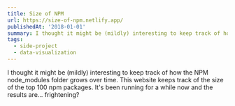 ```yaml
---
title: Size of NPM
url: https://size-of-npm.netlify.app/
publishedAt: '2018-01-01'
summary: I thought it might be (mildly) interesting to keep track of how the NPM node_modules folder grows over time. This website keeps track of the size of the top 100 npm packages. It's been running for a while now and the results are... frightening?
tags: 
  - side-project
  - data-visualization
---
```


I thought it might be (mildly) interesting to keep track of how the NPM node_modules folder grows over time. This website keeps track of the size of the top 100 npm packages. It's been running for a while now and the results are... frightening?

